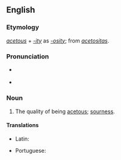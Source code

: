 ==English==

===Etymology===
''[[acetous]]'' + ''[[-ity]]'' as ''[[-osity]]''; from {{etyl|LL.|en}} ''[[acetositas]]''.

===Pronunciation===
* {{a|RP}} {{IPA|/ˈæsɛˌtɒsɪti/|lang=en}}
* {{audio|en-us-acetosity.ogg|Audio (US)|lang=en}}

===Noun===
{{en-noun|-}}

# The quality of being [[acetous]]; [[sourness]].

====Translations====
{{trans-top|the quality of being acetous}}
* Latin: {{t|la|acetositas}}
{{trans-mid}}
* Portuguese: {{t|pt|acetosidade|f}}
{{trans-bottom}}